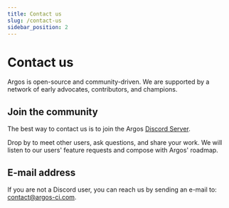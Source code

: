 ```yaml
---
title: Contact us
slug: /contact-us
sidebar_position: 2
---
```


# Contact us

Argos is open-source and community-driven. We are supported by a network of early advocates, contributors, and champions.

## Join the community

The best way to contact us is to join the Argos [Discord Server](https://discord.gg/M8ATmvqv).

Drop by to meet other users, ask questions, and share your work. We will listen to our users' feature requests and compose with Argos' roadmap.

## E-mail address

If you are not a Discord user, you can reach us by sending an e-mail to: contact@argos-ci.com.
